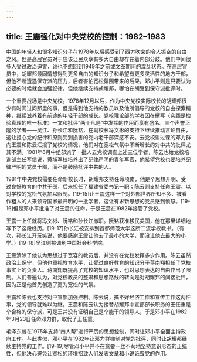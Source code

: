 ```yaml
---
---
---
```

title: 王震强化对中央党校的控制：1982–1983
---



中国的年轻人和很多知识分子在1978年以后感受到了西方吹来的令人振奋的自由之风。但是高层官员对于应该让民众享有多大自由却存在着内部分歧。他们中间很多人受过政治迫害，谁也不想回到1949年之前或文革期间的混乱状态。在高层官员中，胡耀邦最同情想得到更多自由的知识分子和希望有更多灵活性的地方干部，但他不断遭遇保守派的压力，后者害怕宽松氛围带来的后果。邓小平则是只要认为必要的时候就会加强纪律，但他继续支持胡耀邦，哪怕在胡受到保守派批评时。

一个重要战场是中央党校。1978年12月以后，作为中央党校实际校长的胡耀邦很少有时间过问那里的事，但是得到他支持的教员以及他所倡导的党校的自由探索精神，继续滋养着有前途的年轻干部的成长。党校理论部的学者因在撰写〈实践是检验真理的唯一标准〉一文和批评“两个凡是”中发挥的作用而享有盛名。三个声誉正隆的学者——吴江、孙长江和阮铭，在副校长冯文彬的支持下继续推动言论自由，这让担心党的纪律和原则受到损害的党内老干部深感不安。去党校讲过课的邓力群向王震和陈云汇报了党校的情况，他们对在宽松气氛中不断增长的对中共的批评尤其不满。1981年8月中组部派了一批人去党校调查上述三位学者，陈云也给党校培训部主任写信说，黄埔军校培养出了纪律严明的青年军官，他希望党校也要培养纪律严明的党员干部，而不是鼓励批评中共的人。

1981年中央党校需要任命新校长时，胡耀邦支持任命项南，他是个思想开明、受过良好教育的中共干部，后来担任了福建省委书记一职；陈云则支持任命王震，以对学校的宽松气氛加以限制。[19-15]让王震这样一个对外部世界所知不多、被看作粗人的人来领导国家最开明的一批学者，这让有求新思想的党员感到愤怒。[19-16]但是邓小平批准了对王震的任命，于是王震在1982年接管了党校。

王震一上任就将冯文彬、阮铭和孙长江撤职。阮铭获准移民美国，他在那里详细地写下了这段经历。[19-17]孙长江被安排到首都师范大学这所二流学校教书。（有一次，孙长江开玩笑说，他要感谢王震让他去了最小的大学，而没让他去最大的小学。）[19-18]吴江则被调到中国社会科学院。

王震清除了他认为思想过于宽容的教员后，并没有在党校发挥多少作用。陈云虽然政治上保守，但他也重视教育水平，让受过良好教育的知识分子蒋南翔担任了党校事实上的负责人。蒋南翔既提高了党校的知识水平，也对思想表达的自由作出了限制。人们普遍认为，对党校教员的整肃和思想路线的转向是对胡耀邦的间接批评，因为正是他首先创造了更为宽松的气氛。

王震和陈云也支持对中宣部加强控制。陈云说，搞不好经济工作和宣传工作这两件事，党的领导就难以为继。王震和陈云认为接替胡耀邦中宣部部长职务的王任重是个合格的保守派，可是王并没有证明自己是个能干的领导人，于是邓小平在1982年3月23日任命邓力群，取代了王任重。

毛泽东曾在1975年支持“四人帮”进行严厉的思想控制，同时让邓小平全面主持政府工作。与此类似，邓小平在1982年让邓力群抑制对党的批评，同时让胡耀邦继续主持党的工作。[19-19]尽管邓小平并不在意要一丝不苟地坚持意识形态的正统性，但他决心避免让宽松的环境招致人们发表文章和小说诋毁党的作用。